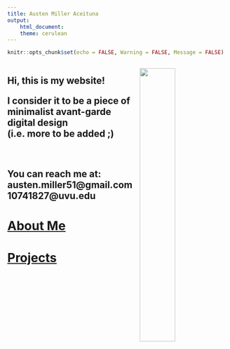 ```yaml
---
title: Austen Miller Aceituna
output:
    html_document:
    theme: cerulean
---
```


```r
knitr::opts_chunk$set(echo = FALSE, Warning = FALSE, Message = FALSE)
```

<div style="overflow: auto;">
  <img src="./media/walk.jpg" style="float: right; margin: 0 0 10px 10px; width: 40%;">
  
  <h2>Hi, this is my website!

  <p>I consider it to be a piece of minimalist avant-garde digital design  
  (i.e. more to be added ;)</p><br>
  
  <p>You can reach me at:  
  <strong>austen.miller51@gmail.com</strong>  
  <strong>10741827@uvu.edu</strong></p></h2>

  <h1><a href="https://amaceituna.github.io/about_me/">About Me</a></h1>

  <h1><a href="https://amaceituna.github.io/projects/">Projects</a></h1><br>
  
</div>



